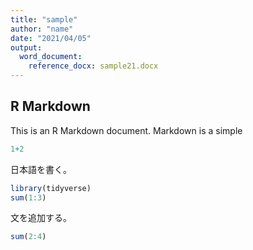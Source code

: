 ```yaml
---
title: "sample"
author: "name"
date: "2021/04/05"
output: 
  word_document:
    reference_docx: sample21.docx
---
```

  
## R Markdown

This is an R Markdown document. Markdown is a simple

```r
1+2
```
日本語を書く。
```r
library(tidyverse)
sum(1:3)
```

<!--
   メモ
--> 
  
文を追加する。
```r
sum(2:4)
```
